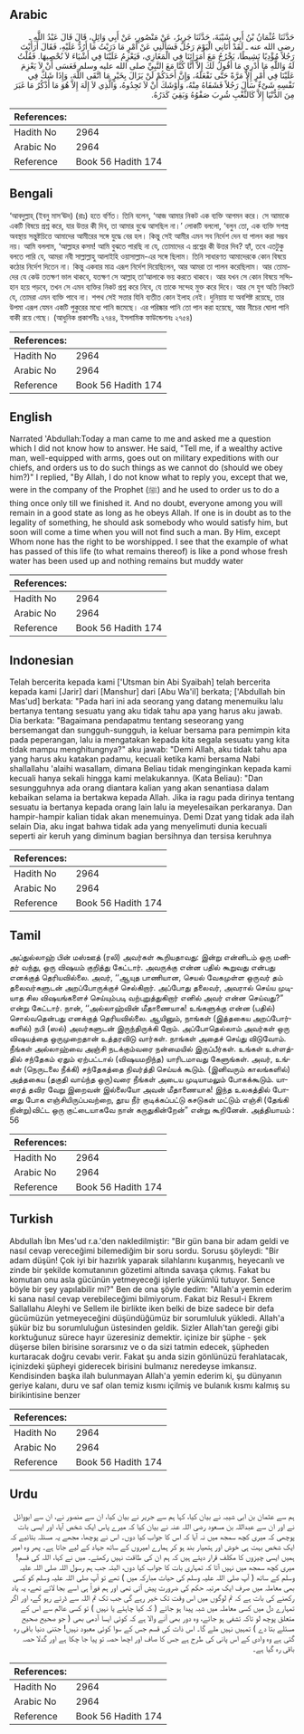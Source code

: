 ## Arabic


<div dir="rtl" lang="ar" style={{fontSize:'larger',backgroundColor:'#f8f9fa',padding:20}}>
حَدَّثَنَا عُثْمَانُ بْنُ أَبِي شَيْبَةَ، حَدَّثَنَا جَرِيرٌ، عَنْ مَنْصُورٍ، عَنْ أَبِي وَائِلٍ، قَالَ قَالَ عَبْدُ اللَّهِ ـ رضى الله عنه ـ لَقَدْ أَتَانِي الْيَوْمَ رَجُلٌ فَسَأَلَنِي عَنْ أَمْرٍ مَا دَرَيْتُ مَا أَرُدُّ عَلَيْهِ، فَقَالَ أَرَأَيْتَ رَجُلاً مُؤْدِيًا نَشِيطًا، يَخْرُجُ مَعَ أُمَرَائِنَا فِي الْمَغَازِي، فَيَعْزِمُ عَلَيْنَا فِي أَشْيَاءَ لاَ نُحْصِيهَا‏.‏ فَقُلْتُ لَهُ وَاللَّهِ مَا أَدْرِي مَا أَقُولُ لَكَ إِلاَّ أَنَّا كُنَّا مَعَ النَّبِيِّ صلى الله عليه وسلم فَعَسَى أَنْ لاَ يَعْزِمَ عَلَيْنَا فِي أَمْرٍ إِلاَّ مَرَّةً حَتَّى نَفْعَلَهُ، وَإِنَّ أَحَدَكُمْ لَنْ يَزَالَ بِخَيْرٍ مَا اتَّقَى اللَّهَ، وَإِذَا شَكَّ فِي نَفْسِهِ شَىْءٌ سَأَلَ رَجُلاً فَشَفَاهُ مِنْهُ، وَأَوْشَكَ أَنْ لاَ تَجِدُوهُ، وَالَّذِي لاَ إِلَهَ إِلاَّ هُوَ مَا أَذْكُرُ مَا غَبَرَ مِنَ الدُّنْيَا إِلاَّ كَالثَّغْبِ شُرِبَ صَفْوُهُ وَبَقِيَ كَدَرُهُ‏.‏
</div>
<div style={{backgroundColor:'#f8f9fa',padding:20, marginBottom: 10}}><table> <thead> <tr> <th>References:</th> <th></th> </tr> </thead> <tbody><tr><td>Hadith No</td><td>2964</td></tr><tr><td>Arabic No</td><td>2964</td></tr><tr><td>Reference</td><td>Book 56 Hadith 174</td></tr></tbody></table></div>

## Bengali


<div dir="ltr" lang="bn" style={{fontSize:'larger',backgroundColor:'#f8f9fa',padding:20}}>
‘আবদুল্লাহ্ (ইবনু মাস‘ঊদ) (রাঃ) হতে বর্ণিত। তিনি বলেন, ‘আজ আমার নিকট এক ব্যক্তি আগমন করে। সে আমাকে একটি বিষয়ে প্রশ্ন করে, যার উত্তর কী দিব, তা আমার বুঝে আসছিল না।’ লোকটি বললো, ‘বলুন তো, এক ব্যক্তি সশস্ত্র অবস্থায় সন্তুষ্টচিত্তে আমাদের আমীরের সঙ্গে যুদ্ধে বের হল। কিন্তু সেই আমীর এমন সব নির্দেশ দেন যা পালন করা সম্ভব নয়। আমি বললাম, ‘আল্লাহর কসম! আমি বুঝতে পারছি না যে, তোমাদের এ প্রশ্নের কী উত্তর দিব? হ্যাঁ, তবে এতটুকু বলতে পারি যে, আমরা নবী সাল্লাল্লাহু আলাইহি ওয়াসাল্লাম-এর সঙ্গে ছিলাম। তিনি সাধারণত আমাদেরকে কোন বিষয়ে কঠোর নির্দেশ দিতেন না। কিন্তু একবার মাত্র এরূপ নির্দেশ দিয়েছিলেন, আর আমরা তা পালন করেছিলাম। আর তোমাদের যে কেউ ততক্ষণ ভাল থাকবে, যতক্ষণ সে আল্লাহ্ তা‘আলাকে ভয় করতে থাকবে। আর যখন সে কোন বিষয়ে সন্দিহান হয়ে পড়বে, তখন সে এমন ব্যক্তির নিকট প্রশ্ন করে নিবে, যে তাকে সন্দেহ মুক্ত করে দিবে। আর সে যুগ অতি নিকটে যে, তোমরা এমন ব্যক্তি পাবে না। শপথ সেই সত্তার যিনি ব্যতীত কোন ইলাহ নেই। দুনিয়ায় যা অবশিষ্ট রয়েছে, তার উপমা এরূপ যেমন একটি পুকুরের মধ্যে পানি জমেছে। এর পরিষ্কার পানি তো পান করা হয়েছে, আর নীচের ঘোলা পানি বাকী রয়ে গেছে। (আধুনিক প্রকাশনীঃ ২৭৪৪, ইসলামিক ফাউন্ডেশনঃ ২৭৫৪)
</div>
<div style={{backgroundColor:'#f8f9fa',padding:20, marginBottom: 10}}><table> <thead> <tr> <th>References:</th> <th></th> </tr> </thead> <tbody><tr><td>Hadith No</td><td>2964</td></tr><tr><td>Arabic No</td><td>2964</td></tr><tr><td>Reference</td><td>Book 56 Hadith 174</td></tr></tbody></table></div>

## English


<div dir="ltr" lang="en" style={{fontSize:'larger',backgroundColor:'#f8f9fa',padding:20}}>
Narrated 'Abdullah:Today a man came to me and asked me a question which I did not know how to answer. He said, "Tell me, if a wealthy active man, well-equipped with arms, goes out on military expeditions with our chiefs, and orders us to do such things as we cannot do (should we obey him?)" I replied, "By Allah, I do not know what to reply you, except that we, were in the company of the Prophet (ﷺ) and he used to order us to do a thing once only till we finished it. And no doubt, everyone among you will remain in a good state as long as he obeys Allah. If one is in doubt as to the legality of something, he should ask somebody who would satisfy him, but soon will come a time when you will not find such a man. By Him, except Whom none has the right to be worshipped. I see that the example of what has passed of this life (to what remains thereof) is like a pond whose fresh water has been used up and nothing remains but muddy water
</div>
<div style={{backgroundColor:'#f8f9fa',padding:20, marginBottom: 10}}><table> <thead> <tr> <th>References:</th> <th></th> </tr> </thead> <tbody><tr><td>Hadith No</td><td>2964</td></tr><tr><td>Arabic No</td><td>2964</td></tr><tr><td>Reference</td><td>Book 56 Hadith 174</td></tr></tbody></table></div>

## Indonesian


<div dir="ltr" lang="id" style={{fontSize:'larger',backgroundColor:'#f8f9fa',padding:20}}>
Telah bercerita kepada kami ['Utsman bin Abi Syaibah] telah bercerita kepada kami [Jarir] dari [Manshur] dari [Abu Wa'il] berkata; ['Abdullah bin Mas'ud] berkata: "Pada hari ini ada seorang yang datang menemuiku lalu bertanya tentang sesuatu yang aku tidak tahu apa yang harus aku jawab. Dia berkata: "Bagaimana pendapatmu tentang seseorang yang bersemangat dan sungguh-sungguh, ia keluar bersama para pemimpin kita pada peperangan, lalu ia mengatakan kepada kita segala sesuatu yang kita tidak mampu menghitungnya?" aku jawab: "Demi Allah, aku tidak tahu apa yang harus aku katakan padamu, kecuali ketika kami bersama Nabi shallallahu 'alaihi wasallam, dimana Beliau tidak menginginkan kepada kami kecuali hanya sekali hingga kami melakukannya. (Kata Beliau): "Dan sesungguhnya ada orang diantara kalian yang akan senantiasa dalam kebaikan selama ia bertakwa kepada Allah. Jika ia ragu pada dirinya tentang sesuatu ia bertanya kepada orang lain lalu ia meyelesaikan perkaranya. Dan hampir-hampir kalian tidak akan menemuinya. Demi Dzat yang tidak ada ilah selain Dia, aku ingat bahwa tidak ada yang menyelimuti dunia kecuali seperti air keruh yang diminum bagian bersihnya dan tersisa keruhnya
</div>
<div style={{backgroundColor:'#f8f9fa',padding:20, marginBottom: 10}}><table> <thead> <tr> <th>References:</th> <th></th> </tr> </thead> <tbody><tr><td>Hadith No</td><td>2964</td></tr><tr><td>Arabic No</td><td>2964</td></tr><tr><td>Reference</td><td>Book 56 Hadith 174</td></tr></tbody></table></div>

## Tamil


<div dir="ltr" lang="ta" style={{fontSize:'larger',backgroundColor:'#f8f9fa',padding:20}}>
அப்துல்லாஹ் பின் மஸ்ஊத் (ரலி) அவர்கள் கூறியதாவது: இன்று என்னிடம் ஒரு மனிதர் வந்து, ஒரு விஷயம் குறித்து கேட்டார். அவருக்கு என்ன பதில் கூறுவது என்பது எனக்குத் தெரியவில்லை. அவர், ‘‘ஆயுத பாணியான, செயல் வேகமுள்ள ஒருவர் தம் தலைவர்களுடன் அறப்போருக்குச் செல்கிறார். அப்போது தலைவர், அவரால் செய்ய முடியாத சில விஷயங்களைச் செய்யும்படி வற்புறுத்துகிறார் எனில் அவர் என்ன செய்வது?” என்று கேட்டார். நான், ‘‘அல்லாஹ்வின் மீதாணையாக! உங்களுக்கு என்ன (பதில்) சொல்வதென்பது எனக்குத் தெரியவில்லை. ஆயினும், நாங்கள் (இத்தகைய அறப்போர்களில்) நபி (ஸல்) அவர்களுடன் இருந்திருக்கி றோம். அப்போதெல்லாம் அவர்கள் ஒரு விஷயத்தை ஒருமுறைதான் உத்தரவிடு வார்கள். நாங்கள் அதைச் செய்து விடுவோம். நீங்கள் அல்லாஹ்வை அஞ்சி நடக்கும்வரை நன்மையில் இருப்பீர்கள். உங்கள் உள்ளத்தில் சந்தேகம் ஏதும் ஏற்பட்டால் (விஷயமறிந்த) யாரிடமாவது கேளுங்கள். அவர், உங்கள் (நெருடலை நீக்கி) சந்தேகத்தை நிவர்த்தி செய்யக் கூடும். (இனிவரும் காலங்களில்) அத்தகைய (தகுதி வாய்ந்த ஒரு)வரை நீங்கள் அடைய முடியாமலும் போகக்கூடும். யாரைத் தவிர வேறு இறைவன் இல்லையோ அவன் மீதாணையாக! இந்த உலகத்தில் போனது போக எஞ்சியிருப்பவற்றை, தூய நீர் குடிக்கப்பட்டு கசடுகள் மட்டும் எஞ்சி (தேங்கி நின்று)விட்ட ஒரு குட்டையாகவே நான் கருதுகின்றேன்” என்று கூறினேன். அத்தியாயம் : 56
</div>
<div style={{backgroundColor:'#f8f9fa',padding:20, marginBottom: 10}}><table> <thead> <tr> <th>References:</th> <th></th> </tr> </thead> <tbody><tr><td>Hadith No</td><td>2964</td></tr><tr><td>Arabic No</td><td>2964</td></tr><tr><td>Reference</td><td>Book 56 Hadith 174</td></tr></tbody></table></div>

## Turkish


<div dir="ltr" lang="tr" style={{fontSize:'larger',backgroundColor:'#f8f9fa',padding:20}}>
Abdullah İbn Mes'ud r.a.'den nakledilmiştir: "Bir gün bana bir adam geldi ve nasıl cevap vereceğimi bilemediğim bir soru sordu. Sorusu şöyleydi: "Bir adam düşün! Çok iyi bir hazırlık yaparak silahlarını kuşanmış, heyecanlı ve zinde bir şekilde komutanının gözetimi altında savaşa çıkmış. Fakat bu komutan onu asla gücünün yetmeyeceği işlerle yükümlü tutuyor. Sence böyle bir şey yapılabilir mi?" Ben de ona şöyle dedim: "Allah'a yemin ederim ki sana nasıl cevap verebileceğimi bilmiyorum. Fakat biz Resul-i Ekrem Sallallahu Aleyhi ve Sellem ile birlikte iken belki de bize sadece bir defa gücümüzün yetmeyeceğini düşündüğümüz bir sorumluluk yükledi. Allah'a şükür biz bu sorumluluğun üstesinden geldik. Sizler Allah'tan gereği gibi korktuğunuz sürece hayır üzeresiniz demektir. içinize bir şüphe - şek düşerse bilen birisine sorarsınız ve o da sizi tatmin edecek, şüpheden kurtaracak doğru cevabı verir. Fakat şu anda sizin gönlünüzü ferahlatacak, içinizdeki şüpheyi giderecek birisini bulmanız neredeyse imkansız. Kendisinden başka ilah bulunmayan Allah'a yemin ederim ki, şu dünyanın geriye kalanı, duru ve saf olan temiz kısmı içilmiş ve bulanık kısmı kalmış su birikintisine benzer
</div>
<div style={{backgroundColor:'#f8f9fa',padding:20, marginBottom: 10}}><table> <thead> <tr> <th>References:</th> <th></th> </tr> </thead> <tbody><tr><td>Hadith No</td><td>2964</td></tr><tr><td>Arabic No</td><td>2964</td></tr><tr><td>Reference</td><td>Book 56 Hadith 174</td></tr></tbody></table></div>

## Urdu


<div dir="rtl" lang="ur" style={{fontSize:'larger',backgroundColor:'#f8f9fa',padding:20}}>
ہم سے عثمان بن ابی شیبہ نے بیان کیا، کہا ہم سے جریر نے بیان کیا، ان سے منصور نے، ان سے ابووائل نے اور ان سے عبداللہ بن مسعود رضی اللہ عنہ نے بیان کیا کہ میرے پاس ایک شخص آیا، اور ایسی بات پوچھی کہ میری کچھ سمجھ میں نہ آیا کہ اس کا جواب کیا دوں۔ اس نے پوچھا، مجھے یہ مسئلہ بتائیے کہ ایک شخص بہت ہی خوش اور ہتھیار بند ہو کر ہمارے امیروں کے ساتھ جہاد کے لیے جاتا ہے۔ پھر وہ امیر ہمیں ایسی چیزوں کا مکلف قرار دیتے ہیں کہ ہم ان کی طاقت نہیں رکھتے۔ میں نے کہا، اللہ کی قسم! میری کچھ سمجھ میں نہیں آتا کہ تمہاری بات کا جواب کیا دوں، البتہ جب ہم رسول اللہ صلی اللہ علیہ وسلم کے ساتھ ( آپ صلی اللہ علیہ وسلم کی حیات مبارکہ میں ) تھے تو آپ صلی اللہ علیہ وسلم کو کسی بھی معاملہ میں صرف ایک مرتبہ حکم کی ضرورت پیش آتی تھی اور ہم فوراً ہی اسے بجا لاتے تھے، یہ یاد رکھنے کی بات ہے کہ تم لوگوں میں اس وقت تک خیر رہے گی جب تک تم اللہ سے ڈرتے رہو گے، اور اگر تمہارے دل میں کسی معاملہ میں شبہ پیدا ہو جائے ( کہ کیا چاہئے یا نہیں ) تو کسی عالم سے اس کے متعلق پوچھ لو تاکہ تشفی ہو جائے، وہ دور بھی آنے والا ہے کہ کوئی ایسا آدمی بھی ( جو صحیح صحیح مسئلے بتا دے ) تمہیں نہیں ملے گا۔ اس ذات کی قسم جس کے سوا کوئی معبود نہیں! جتنی دنیا باقی رہ گئی ہے وہ وادی کے اس پانی کی طرح ہے جس کا صاف اور اچھا حصہ تو پیا جا چکا ہے اور گدلا حصہ باقی رہ گیا ہے۔
</div>
<div style={{backgroundColor:'#f8f9fa',padding:20, marginBottom: 10}}><table> <thead> <tr> <th>References:</th> <th></th> </tr> </thead> <tbody><tr><td>Hadith No</td><td>2964</td></tr><tr><td>Arabic No</td><td>2964</td></tr><tr><td>Reference</td><td>Book 56 Hadith 174</td></tr></tbody></table></div>